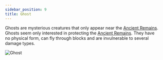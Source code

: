 ```yaml
---
sidebar_position: 9
title: Ghost
---
```


Ghosts are mysterious creatures that only appear near the [Ancient Remains](./ancient-remains). Ghosts seem only interested in protecting the [Ancient Remains](./ancient-remains).
They have no physical form, can fly through blocks and are invulnerable to several damage types.

![Ghost](../../assets/entities/ghost.png)